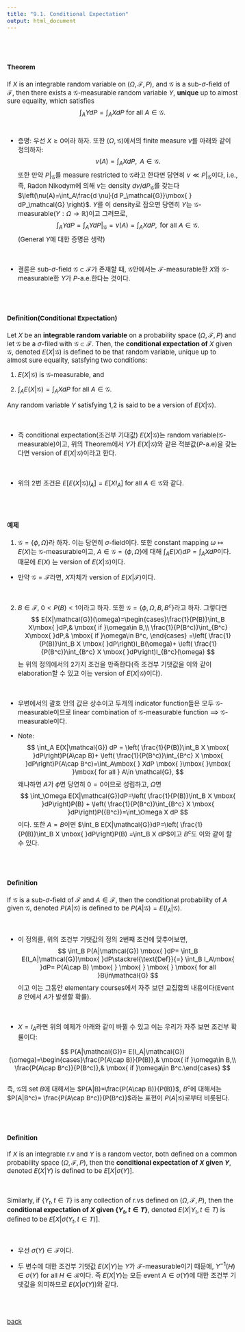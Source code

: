 ---
title: "9.1. Conditional Expectation"
output: html_document
---

<style type="text/css">
  body, td {
    font-size: 15px;
  }
pre {
  font-size: 15px
}
</style>

<br>
<br>


#### Theorem
If $X$ is an integrable random variable on $(\Omega, \mathcal{F}, P)$, and $\mathcal{G}$ is a sub-$\sigma$-field of $\mathcal{F}$, then there exists a $\mathcal{G}$-measurable random variable $Y$, **unique** up to almost sure equality, which satisfies
$$
\int_A Y dP = \int_A X dP \mbox{ }\mbox{ }\mbox{ for all }A\in \mathcal{G}.
$$
<br>

   * 증명: 우선 $X\ge 0$이라 하자. 또한 $(\Omega, \mathcal{G})$에서의 finite measure $\nu$를 아래와 같이 정의하자:
   $$
   \nu(A)=\int_A X dP, \mbox{ }\mbox{ }\mbox{ }A\in \mathcal{G}.
   $$
   또한 만약 $P|_\mathcal{G}$를 measure restricted to $\mathcal{G}$라고 한다면 당연히 $\nu \ll P|_\mathcal{G}$이다, i.e., 즉, Radon Nikodym에 의해 $\nu$는 density $d \nu/d  P_\mathcal{G}$를 갖는다$\left(\nu(A)=\int_A\frac{d \nu}{d  P_\mathcal{G}}\mbox{ } dP_\mathcal{G}  \right)$. $Y$를 이 density로 잡으면 당연히 $Y$는 $\mathcal{G}$-measurable$(Y:\Omega\rightarrow \mathbb{R})$이고 그러므로,
   $$
   \int_A Y dP=\int_A Y dP|_\mathcal{G}= \nu(A)=\int_A X dP,\mbox{ }\mbox{ }\mbox{ }\mbox{ for all }A\in\mathcal{G}. 
   $$
   (General $Y$에 대한 증명은 생략)
   
<br>   
    
   * 결론은 sub-$\sigma$-field $\mathcal{G}\subset\mathcal{F}$가 존재할 때, $\mathcal{G}$안에서는 $\mathcal{F}$-measurable한 $X$와  $\mathcal{G}$-measurable한 $Y$가 $P$-a.e.한다는 것이다.
    

<br>
<br>

#### Definition(Conditional Expectation)
Let $X$ be an **integrable random variable** on a probability space $(\Omega, \mathcal{F},P)$ and let $\mathcal{G}$ be a $\sigma$-filed with $\mathcal{G}\subset \mathcal{F}$. Then, the **conditional expectation of** $X$ given $\mathcal{G}$, denoted $E(X|\mathcal{G})$ is defined to be that random variable, unique up to almost sure equality, satsfying two conditions:

1. $E(X|\mathcal{G})$ is $\mathcal{G}$-measurable, and

2. $\int_A E(X|\mathcal{G})=\int_A X dP$ for all $A\in \mathcal{G}$.

Any random variable $Y$ satisfying 1,2 is said to be a version of $E(X|\mathcal{G})$.

<br>

   * 즉 conditional expectation(조건부 기대값) $E(X|\mathcal{G})$는 random variable$(\mathcal{G}$-measurable$)$이고, 위의 Theorem에서 $Y$가 $E(X|\mathcal{G})$와 같은 적분값$(P$-a.e$)$을 갖는다면 version of $E(X|\mathcal{G})$이라고 한다.

<br>

   * 위의 2번 조건은 $E[E(X|\mathcal{G})I_{A}]=E[XI_A]$ for all $A\in \mathcal{G}$와 같다.
   
   
<br>
<br>

#### 예제
1. $\mathcal{G}=\{\phi,\Omega\}$라 하자. 이는 당연히 $\sigma$-field이다. 또한 constant mapping $\omega\mapsto E(X)$는 $\mathcal{G}$-measurable이고, $A\in \mathcal{G}=\{\phi,\Omega\}$에 대해 $\int_AE(X)dP=\int_A X dP$이다. 때문에 $E(X)$ 는 version of $E(X|\mathcal{G})$이다. 

  * 만약 $\mathcal{G}=\mathcal{F}$라면, $X$자체가 version of $E(X|\mathcal{F})$이다.

<br>

2. $B\in \mathcal{F}$, $0<P(B)<1$이라고 하자. 또한 $\mathcal{G}=\{\phi,\Omega,B,B^c\}$라고 하자. 그렇다면
  $$
  E(X|\mathcal{G})(\omega)=\begin{cases}\frac{1}{P(B)}\int_B X\mbox{ }dP,& \mbox{ if }\omega\in B,\\ \frac{1}{P(B^c)}\int_{B^c} X\mbox{ }dP,& \mbox{ if }\omega\in B^c, \end{cases} =\left( \frac{1}{P(B)}\int_B X \mbox{ }dP\right)I_B(\omega)+ \left( \frac{1}{P(B^c)}\int_{B^c} X \mbox{ }dP\right)I_{B^c}(\omega)
  $$
  는 위의 정의에서의 2가지 조건을 만족한다(즉 조건부 기댓값을 이와 같이 elaboration할 수 있고 이는 version of $E(X|\mathcal{G})$이다). 

<br>

  * 우변에서의 괄호 안의 값은 상수이고 두개의 indicator function들은 모두 $\mathcal{G}$-measurable이므로 linear combination of $\mathcal{G}$-measurable function $\implies$ $\mathcal{G}$-measurable이다.
  
  * Note:
  $$
      \int_A  E(X|\mathcal{G}) dP = \left( \frac{1}{P(B)}\int_B X \mbox{ }dP\right)P(A\cap B)+ \left( \frac{1}{P(B^c)}\int_{B^c} X \mbox{ }dP\right)P(A\cap B^c)=\int_A\mbox{ } XdP \mbox{ }\mbox{ }\mbox{ }\mbox{ for all } A\in \mathcal{G},
  $$
  왜냐하면 $A$가 $\phi$면 당연히 $0=0$이므로 성립하고, $\Omega$면   
  $$
  \int_\Omega E(X|\mathcal{G})dP=\left( \frac{1}{P(B)}\int_B X \mbox{ }dP\right)P(B) + \left( \frac{1}{P(B^c)}\int_{B^c} X \mbox{ }dP\right)P({B^c})=\int_\Omega X dP
  $$
  이다. 또한 $A=B$이면 $\int_B E(X|\mathcal{G})dP=\left( \frac{1}{P(B)}\int_B X \mbox{ }dP\right)P(B) =\int_B X dP$이고 $B^c$도 이와 같이 할 수 있다. 
  
     
<br>
<br>

#### Definition
If $\mathcal{G}$ is a sub-$\sigma$-field of $\mathcal{F}$ and $A\in \mathcal{F}$, then the conditional probability of $A$ given $\mathcal{G}$, denoted $P(A|\mathcal{G})$ is defined to be $P(A|\mathcal{G})=E(I_A|\mathcal{G})$.

<br>

  * 이 정의를, 위의 조건부 기댓값의 정의 2번째 조건에 맞추어보면,
  $$
  \int_B P(A|\mathcal{G}) \mbox{ }dP= \int_B E(I_A|\mathcal{G})\mbox{ }dP\stackrel{\text{Def}}{=} \int_B I_A\mbox{ }dP= P(A\cap B) \mbox{ } \mbox{ } \mbox{ } \mbox{ for all }B\in\mathcal{G}
  $$
  이고 이는 그동안 elementary courses에서 자주 보던 교집합의 내용이다(Event $B$ 안에서 $A$가 발생할 확률).

<br>

  * $X=I_A$라면 위의 예제가 아래와 같이 바뀔 수 있고 이는 우리가 자주 보면 조건부 확률이다: 
  
  $$
   P(A|\mathcal{G})= E(I_A|\mathcal{G})(\omega)=\begin{cases}\frac{P(A\cap B)}{P(B)},& \mbox{ if }\omega\in B,\\ \frac{P(A\cap B^c)}{P(B^c)},& \mbox{ if }\omega\in B^c.\end{cases}
  $$  
  즉, $\mathcal{G}$의 set $B$에 대해서는 $P(A|B)=\frac{P(A\cap B)}{P(B)}$, $B^c$에 대해서는 $P(A|B^c)= \frac{P(A\cap B^c)}{P(B^c)}$라는 표현이 $P(A|\mathcal{G})$로부터 비롯된다.


<br>
<br>

#### Definition
If $X$ is an integrable r.v and $Y$ is a random vector, both defined on a common probability space $(\Omega, \mathcal{F}, P)$, then the **conditional expectation of $X$ given $Y$**, denoted $E(X|Y)$ is defined to be $E[X|\sigma(Y)]$. 
  
<br>

Similarly, if $\{Y_t,t\in T\}$ is any collection of r.vs defined on $(\Omega, \mathcal{F},P)$, then the **conditional expectation of $X$ given $\{Y_t,t\in T\}$**, denoted $E(X|Y_t,t\in T)$ is defined to be $E[X|\sigma(Y_t,t\in T)]$.

<br>

   * 우선 $\sigma(Y)\in\mathcal{F}$이다. 
 
   * 두 변수에 대한 조건부 기댓값 $E(X|Y)$는 $Y$가 $\mathcal{F}$-measurable이기 때문에, $Y^{-1}(H)\in \sigma(Y)$ for all $H\in \mathcal{R}$이다. 즉 $E(X|Y)$는 모든 event $A\in \sigma(Y)$에 대한 조건부 기댓값을 의미하므로 $E(X|\sigma(Y))$와 같다.
   
<br>
<br>

[back](../probability1.html)   